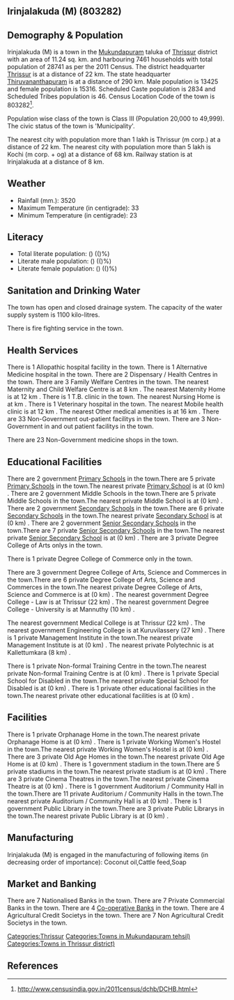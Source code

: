 {{Infobox settlement
| name=Irinjalakuda (M)
| native_name=
| native_name_lang=
| other_name=
| nickname=
| settlement_type=Town
| image_skyline=
| image_alt=
| image_caption=
| pushpin_map=India Kerala
| pushpin_label_position=right
| pushpin_map_alt=
| pushpin_map_caption=Location in Kerala, India
| latd=
| latm=
| lats=
| latNS=
| longd=
| longm=
| longs=
| longEW=
| coordinates_display=inline,title
| subdivision_type=Country
| subdivision_name={{flag|India}}
| subdivision_type1=[[States and territories of India|State]]
| subdivision_name1=Kerala 
| subdivision_type2=[[List of districts of India|District]]
| subdivision_name2=Thrissur
| subdivision_type3=Tahsil
| subdivision_name3=Mukundapuram
| website=
| established_title=<!-- Established -->
| established_date=
| founder=
| named_for=
| government_type=
| governing_body=
| unit_pref=Metric
| area_footnotes=
| area_rank=
| area_total_km2=11.24
| elevation_footnotes=
| elevation_m=
| population_total=28741
| population_as_of=2011
| population_rank=
| population_density_km2=2557
| population_demonym=
| population_footnotes=
| demographics_type1=Languages=
| demographics1_title1=Official=
| demographics1_info1=[[Malayalam language|Malayalam]]
| timezone1=[[Indian Standard Time|IST]]
| utc_offset1==+5:30
| postal_code_type=[[Postal Index Number|PIN]]
| postal_code=
| area_code_type=Telephone code
| area_code=
| registration_plate=
| blank1_name_sec1=Nearest city
| blank1_info_sec1=[[Thrissur (m corp.)]]
| blank2_name_sec1=[[Human sex ratio|Sex ratio]]
| blank2_info_sec1=1140
| blank3_name_sec1=Literacy
| blank3_info_sec1=()%
| blank1_name_sec2=[[2011 Census of India|2011 census]] code
| blank1_info_sec2=803282
| footnotes=
}}

== Irinjalakuda (M) (803282) ==

== Demography & Population ==

Irinjalakuda (M) is a town in the [[Mukundapuram]] taluka of [[Thrissur]] district with an area of 11.24 sq. km. and harbouring 7461 households with total population of 28741 as per the 2011 Census. The district headquarter [[Thrissur]] is at a distance of 22 km. The state headquarter [[Thiruvananthapuram]] is at a distance of 290 km. Male population is 13425 and female population is 15316. Scheduled Caste population is 2834 and Scheduled Tribes population is 46. Census Location Code of the town is 803282<ref>http://www.censusindia.gov.in/2011census/dchb/DCHB.html</ref>.

Population wise class of the town is Class III (Population 20,000 to 49,999).
The civic status of the town is 'Municipality'.

The nearest city with population more than 1 lakh is Thrissur (m corp.) at a distance of 22 km. The nearest city with population more than 5 lakh is Kochi (m corp. + og)  at a distance of 68 km. Railway station is at Irinjalakuda at a distance of 8 km.


== Weather ==  
* Rainfall (mm.): 3520 
* Maximum Temperature (in centigrade): 33
* Minimum Temperature (in centigrade): 23


== Literacy ==  
* Total literate population: () (()%)
* Literate male population: () (()%)
* Literate female population: () (()%)


== Sanitation and Drinking Water ==  
The town has open and closed drainage system.
The capacity of the water supply system is 1100 kilo-litres.

There is fire fighting service in the town.


== Health Services ==
There is 1 Allopathic hospital facility in the town.
There is 1 Alternative Medicine hospital in the town.
There are 2 Dispensary / Health Centres in the town.
There are 3 Family Welfare Centres in the town.
The nearest Maternity and Child Welfare Centre is at 8 km .
The nearest Maternity Home is at 12 km .
There is 1 T.B. clinic in the town.
The nearest Nursing Home is at  km .
There is 1 Veterinary hospital in the town.
The nearest Mobile health clinic is at 12 km .
The nearest Other medical amenities is at 16 km .
There are 33 Non-Government out-patient facilitys in the town.
There are 3 Non-Government in and out patient facilitys in the town.

There are 23 Non-Government medicine shops in the town.


== Educational Facilities ==
There are 2 government [[Primary School]]s in the town.There are 5 private [[Primary School]]s in the town.The nearest private [[Primary School]] is at  (0 km) .
There are 2 government Middle Schools in the town.There are 5 private Middle Schools in the town.The nearest private Middle School is at  (0 km) .
There are 2 government [[Secondary School]]s in the town.There are 6 private [[Secondary School]]s in the town.The nearest private [[Secondary School]] is at  (0 km) .
There are 2 government [[Senior Secondary School]]s in the town.There are 7 private [[Senior Secondary School]]s in the town.The nearest private [[Senior Secondary School]] is at  (0 km) .
There are 3 private Degree College of Arts onlys in the town. 
 
There is 1 private Degree College of Commerce only in the town. 
 
 
There are 3 government Degree College of Arts, Science and Commerces in the town.There are 6 private Degree College of Arts, Science and Commerces in the town.The nearest private Degree College of Arts, Science and Commerce is at  (0 km) .
The nearest government Degree College - Law is at Thrissur (22 km) .
The nearest government Degree College - University is at Mannuthy (10 km) .
 
The nearest government Medical College is at Thrissur (22 km) .
The nearest government Engineering College is at Kuruvilassery (27 km) .
There is 1 private Management Institute in the town.The nearest private Management Institute is at  (0 km) .
The nearest private Polytechnic is at Kallettumkara (8 km) .
 
There is 1 private Non-formal Training Centre in the town.The nearest private Non-formal Training Centre is at  (0 km) .
There is 1 private Special School for Disabled in the town.The nearest private Special School for Disabled is at  (0 km) .
There is 1 private other educational facilities in the town.The nearest private other educational facilities is at  (0 km) .


== Facilities ==
There is 1 private Orphanage Home in the town.The nearest private Orphanage Home is at  (0 km) .
There is 1 private Working Women's Hostel in the town.The nearest private Working Women's Hostel is at  (0 km) .
There are 3 private Old Age Homes in the town.The nearest private Old Age Home is at  (0 km) .
There is 1 government stadium in the town.There are 5 private stadiums in the town.The nearest private stadium is at  (0 km) .
There are 3 private Cinema Theatres in the town.The nearest private Cinema Theatre is at  (0 km) .
There is 1 government Auditorium / Community Hall in the town.There are 11 private Auditorium / Community Halls in the town.The nearest private Auditorium / Community Hall is at  (0 km) .
There is 1 government Public Library in the town.There are 3 private Public Librarys in the town.The nearest private Public Library is at  (0 km) .


== Manufacturing ==
Irinjalakuda (M) is engaged in the manufacturing of following items (in decreasing order of importance): Coconut oil,Cattle feed,Soap


== Market and Banking ==
There are 7 Nationalised Banks in the town.
There are 7 Private Commercial Banks in the town.
There are 4 [[Co-operative Bank]]s in the town.
There are 4 Agricultural Credit Societys in the town.
There are 7 Non Agricultural Credit Societys in the town.


[[Categories:Thrissur]]
[[Categories:Towns in Mukundapuram tehsil)]]
[[Categories:Towns in Thrissur district)]]


== References ==
{{Reflist}}



